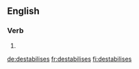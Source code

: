 ==English==

===Verb===
{{head|en|verb form}}

# {{en-third-person singular of|destabilise}}

[[de:destabilises]]
[[fr:destabilises]]
[[fi:destabilises]]